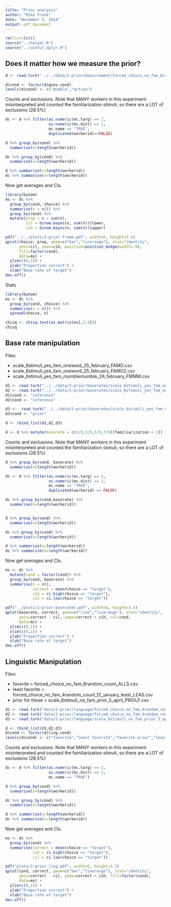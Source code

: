 ```yaml
---
title: "Prior analysis"
author: "Mike Frank"
date: "November 5, 2014"
output: pdf_document
---
```

  
```r
rm(list=ls())
source("../helper.R")
source("../useful_dplyr.R")
```

Does it matter how we measure the prior? 
----

```r
d <- read.turk("../../data/2-prior/measurement/forced_choice_no_fam_6random_count_onewordmumble_21jan2015_WORDMUMBLE.tsv")

d$cond <- factor(d$ques.cond)
levels(d$cond) <- c("mumble","action")
```

Counts and exclusions. Note that MANY workers in this experiment misinterpreted and counted the familiarization stimuli, so there are a LOT of exclusions (28.5%)

```r
dc <- d %>% filter(as.numeric(mc.targ) == 2,
                   as.numeric(mc.dist) == 1,
                   mc.name == "TRUE",
                   duplicated(workerid)==FALSE)

d %>% group_by(cond) %>%
  summarise(n=length(workerid))

dc %>% group_by(cond) %>%
  summarise(n=length(workerid))

d %>% summarise(n=length(workerid))
dc %>% summarise(n=length(workerid))
```

Now get averages and CIs.

```r
library(binom)
ms <- dc %>% 
  group_by(cond, choice) %>%  
  summarise(n = n()) %>%
  group_by(cond) %>%
  mutate(prop = n / sum(n), 
         cil = binom.bayes(n, sum(n))$lower,
         cih = binom.bayes(n, sum(n))$upper)  

pdf("../../plots/2-prior-frame.pdf", width=6, height=3.5)
qplot(choice, prop, geom=c("bar","linerange"), stat="identity",
      ymin=cil, ymax=cih, position=position_dodge(width=.9), 
      fill=factor(cond),
      data=ms) + 
  ylim(c(0,1)) + 
  ylab("Proportion correct") + 
  xlab("Base rate of target")
dev.off()
```

Stats

```r
library(binom)
ms <- dc %>% 
  group_by(cond, choice) %>%  
  summarise(n = n()) %>%
  spread(choice, n)

chisq <- chisq.test(as.matrix(ms[,2:4]))
chisq
```

Base rate manipulation
-----

Files:

* scale_6stimuli_yes_fam_oneword_25_february_FAMO.csv
* scale_6stimuli_yes_fam_oneword_25_february_FAMO2.csv
* scale_6stimuli_yes_fam_mumblemumble_26_february_FMMM.csv


```r
d1 <- read.turk("../../data/2-prior/baserates/scale_6stimuli_yes_fam_oneword_25_february_FAMO.tsv")
d2 <- read.turk("../../data/2-prior/baserates/scale_6stimuli_yes_fam_oneword_25_february_FAMO2.tsv")
d1$cond <- "inference"
d2$cond <- "inference"

d3 <-  read.turk("../../data/2-prior/baserates/scale_6stimuli_yes_fam_mumblemumble_26_february_FMMM.tsv")
d3$cond <- "prior"

d <- rbind_list(d1,d2,d3) 

d <- d %>% mutate(baserate = c(1/9,3/9,5/9,7/9)[familiarization + 1])
```

Counts and exclusions. Note that MANY workers in this experiment misinterpreted and counted the familiarization stimuli, so there are a LOT of exclusions (28.5%)

```r
d %>% group_by(cond, baserate) %>%
  summarise(n=length(workerid))

dc <- d %>% filter(as.numeric(mc.targ) == 2,
                   as.numeric(mc.dist) == 1,
                   mc.name == "TRUE", 
                   duplicated(workerid) == FALSE)

dc %>% group_by(cond,baserate) %>%
  summarise(n=length(workerid))


d %>% group_by(cond) %>%
  summarise(n=length(workerid))

dc %>% group_by(cond) %>%
  summarise(n=length(workerid))

d %>% summarise(n=length(workerid))
dc %>% summarise(n=length(workerid))
```

Now get averages and CIs.

```r
ms <- dc %>% 
  mutate(cond = factor(cond)) %>%
  group_by(cond, baserate) %>%
  summarise(n = n(), 
            correct = mean(choice == "target"),             
            cih = ci.high(choice == "target"),
            cil = ci.low(choice == "target"))

pdf("../plots/2-prior-baserates.pdf", width=6, height=3.5)
qplot(baserate, correct, geom=c("line","linerange"), stat="identity",
      ymin=correct - cil, ymax=correct + cih, col=cond,
      data=ms) + 
  ylim(c(0,1)) + 
  xlim(c(0,1)) +
  ylab("Proportion correct") + 
  xlab("Base rate of target")
dev.off()
```

Linguistic Manipulation
----

Files:

* favorite = forced_choice_no_fam_6random_count_ALLS.csv
* least favorite = forced_choice_no_fam_4random_count_12_january_least_LEAS.csv
* prior for these = scale_6stimuli_no_fam_prior_5_april_PRIOLF.csv

```r
d1 <- read.turk("data/2-prior/language/forced_choice_no_fam_6random_count_16_december_ALLS.tsv")
d2 <- read.turk("data/2-prior/language/forced_choice_no_fam_4random_count_12_january_least_LEAS.tsv")
d3 <- read.turk("data/2-prior/language/scale_6stimuli_no_fam_prior_5_april_PRIOLF.tsv")

d <- rbind_list(d1,d2,d3) 
d$cond <- factor(d$ling.cond)
levels(d$cond) <- c("favorite","least favorite","favorite prior","least favorite prior")
```

Counts and exclusions. Note that MANY workers in this experiment misinterpreted and counted the familiarization stimuli, so there are a LOT of exclusions (28.5%)

```r
dc <- d %>% filter(as.numeric(mc.targ) == 2,
                   as.numeric(mc.dist) == 1,
                   mc.name == "TRUE")

d %>% group_by(cond) %>%
  summarise(n=length(workerid))

dc %>% group_by(cond) %>%
  summarise(n=length(workerid))

d %>% summarise(n=length(workerid))
dc %>% summarise(n=length(workerid))
```

Now get averages and CIs.

```r
ms <- dc %>% 
  group_by(cond) %>%
  summarise(correct = mean(choice == "target"),             
            cih = ci.high(choice == "target"),
            cil = ci.low(choice == "target"))

pdf("plots/2-prior-ling.pdf", width=6, height=3.5)
qplot(cond, correct, geom=c("bar","linerange"), stat="identity",
      ymin=correct - cil, ymax=correct + cih, fill=factor(cond),
      data=ms) + 
  ylim(c(0,1)) + 
  ylab("Proportion correct") + 
  xlab("Base rate of target")
dev.off()
```






